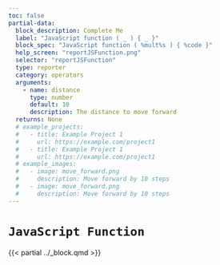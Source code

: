 ```yaml
---
toc: false
partial-data:
  block_description: Complete Me
  label: "JavaScript function ( _ ) { _ }"
  block_spec: "JavaScript function ( %mult%s ) { %code }"
  help_screen: "reportJSFunction.png"
  selector: "reportJSFunction"
  type: reporter
  category: operators
  arguments:
    - name: distance
      type: number
      default: 10
      description: The distance to move forward
  returns: None
  # example_projects:
  #   - title: Example Project 1
  #     url: https://example.com/project1
  #   - title: Example Project 1
  #     url: https://example.com/project1
  # example_images:
  #   - image: move_forward.png
  #     description: Move forward by 10 steps
  #   - image: move_forward.png
  #     description: Move forward by 10 steps
---
```


# `JavaScript Function` { .unnumbered }

{{< partial ../_block.qmd >}}
